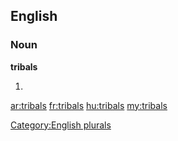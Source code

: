 ==English==

===Noun===
'''tribals'''

# {{plural of|tribal}}

[[Category:English plurals]]

[[ar:tribals]]
[[fr:tribals]]
[[hu:tribals]]
[[my:tribals]]